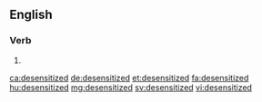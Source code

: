 ==English==

===Verb===
{{head|en|verb form}}

# {{en-past of|desensitize}}

[[ca:desensitized]]
[[de:desensitized]]
[[et:desensitized]]
[[fa:desensitized]]
[[hu:desensitized]]
[[mg:desensitized]]
[[sv:desensitized]]
[[vi:desensitized]]